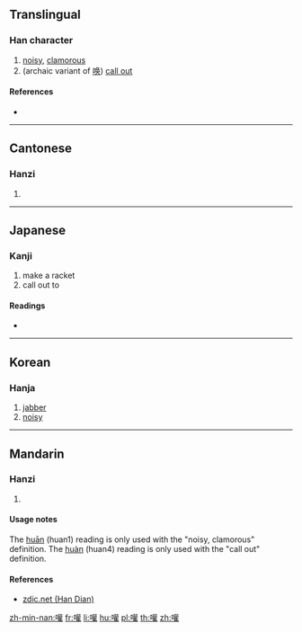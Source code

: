 ==Translingual==

===Han character===
{{Han char|rn=30|rad=口|as=18|sn=21|four=64014|canj=RTRG|ids=⿰口雚}}

# [[noisy]], [[clamorous]]
# (archaic variant of [[唤]]) [[call out]]

====References====
* {{Han ref|kx=0214.270|dkj=04611|dj=0437.150|hdz=10703.210|uh=56BE|ud=22206|bh=F5C6|bd=62918}}

----

==Cantonese==

===Hanzi===
{{yue-hanzi|jyut=|y=fun1}}

# {{defn|lang=yue|sort=口18}}

----

==Japanese==

===Kanji===
{{ja-kanji|grade=|rs=口18}}

# make a racket
# call out to

====Readings====
* {{ja-readings|on=[[かん]] (kan), [[たん]] (tan)|kun=[[よぶ]] (yobu), [[わめく]] (wameku), [[かまびすしい]] (kamabisushii)}}

----

==Korean==

===Hanja===
{{ko-hanja|hangeul=[[환]], [[훤]]|rv=hwan, hwon|mr=hwan, hwŏn}}

# [[jabber]]
# [[noisy]]

----

==Mandarin==

===Hanzi===
{{cmn-hanzi|pin=[[huān]] ([[huan1]]), [[huàn]] ([[huan4]])|wg=huan<sup>1</sup>, huan<sup>4</sup>}}

# {{defn|lang=cmn|sort=口18}}

====Usage notes====
The [[huān]] (huan1) reading is only used with the "noisy, clamorous" definition. The [[huàn]] (huan4) reading is only used with the "call out" definition.

====References====
* [http://www.zdic.net/z/17/js/56BE.htm zdic.net (Han Dian)]

[[zh-min-nan:嚾]]
[[fr:嚾]]
[[li:嚾]]
[[hu:嚾]]
[[pl:嚾]]
[[th:嚾]]
[[zh:嚾]]